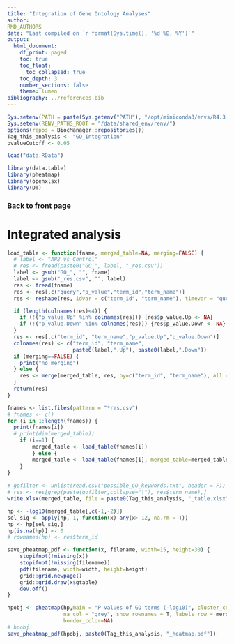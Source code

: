 ```yaml
---
title: "Integration of Gene Ontology Analyses"
author:
RMD_AUTHORS
date: "Last compiled on `r format(Sys.time(), '%d %B, %Y')`"
output:
  html_document:
    df_print: paged
    toc: true
    toc_float:
      toc_collapsed: true
    toc_depth: 3
    number_sections: false
    theme: lumen
bibliography: ../references.bib
---
```


```r
Sys.setenv(PATH = paste(Sys.getenv("PATH"), "/opt/miniconda3/envs/R4.3.2/bin", sep = ":"))
Sys.setenv(RENV_PATHS_ROOT = "/data/shared_env/renv/")
options(repos = BiocManager::repositories())
Tag_this_analysis <- "GO_Integration"
pvalueCutoff <- 0.05

load("data.RData")

library(data.table)
library(pheatmap)
library(openxlsx)
library(DT)
```

### [Back to front page](../Analysis_Report_RNAseq.html)

# Integrated analysis

```r
load_table <- function(fname, merged_table=NA, merging=FALSE) {
  # label <- "AP2_vs_Control"
  # res <- fread(paste0("GO_", label, "_res.csv"))
  label <- gsub("GO_", "", fname)
  label <- gsub("_res.csv", "", label)
  res <- fread(fname)
  res <- res[,c("query","p_value","term_id","term_name")]
  res <- reshape(res, idvar = c("term_id", "term_name"), timevar = "query", direction = "wide")

  if (length(colnames(res)<4)) {
    if (!("p_value.Up" %in% colnames(res))) {res$p_value.Up <- NA}
    if (!("p_value.Down" %in% colnames(res))) {res$p_value.Down <- NA}
  }
  res <- res[,c("term_id", "term_name","p_value.Up","p_value.Down")]
  colnames(res) <- c("term_id", "term_name",
                     paste0(label,".Up"), paste0(label,".Down"))
  if (merging==FALSE) {
    print("no merging")
  } else {
    res <- merge(merged_table, res, by=c("term_id", "term_name"), all = T)
  }
  return(res)
}

fnames <- list.files(pattern = "*res.csv")
# fnames <- c()
for (i in 1:length(fnames)) {
  print(fnames[i])
  # print(dim(merged_table))
    if (i==1) {
        merged_table <- load_table(fnames[i])
        } else {
        merged_table <- load_table(fnames[i], merged_table=merged_table, merging=TRUE)
    }
}
 
# gofilter <- unlist(read.csv("possible_GO_keywords.txt", header = F))
# res <- res[grep(paste(gofilter,collapse="|"), res$term_name),]
write.xlsx(merged_table, file = paste0(Tag_this_analysis, "_table.xlsx"), colNames = TRUE, rowNames=FALSE)
```

```r
hp <- -log10(merged_table[,c(-1,-2)])
sel_sig <- apply(hp, 1, function(x) any(x> 12, na.rm = T))
hp <- hp[sel_sig,]
hp[is.na(hp)] <- 0
# rownames(hp) <- res$term_id

save_pheatmap_pdf <- function(x, filename, width=15, height=30) {
    stopifnot(!missing(x))
    stopifnot(!missing(filename))
    pdf(filename, width=width, height=height)
    grid::grid.newpage()
    grid::grid.draw(x$gtable)
    dev.off()
}

hpobj <- pheatmap(hp,main = "P-values of GO terms (-log10)", cluster_cols=F,
                  na_col = "grey", show_rownames = T, labels_row = merged_table$term_name[sel_sig], 
                  border_color=NA)
# hpobj
save_pheatmap_pdf(hpobj, paste0(Tag_this_analysis, "_heatmap.pdf"))
```